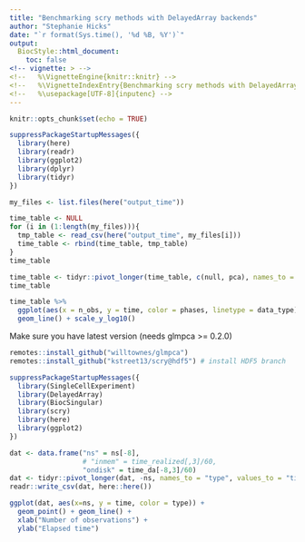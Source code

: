 ```yaml
---
title: "Benchmarking scry methods with DelayedArray backends"
author: "Stephanie Hicks"
date: "`r format(Sys.time(), '%d %B, %Y')`"
output: 
  BiocStyle::html_document:
    toc: false
<!-- vignette: > -->
<!--   %\VignetteEngine{knitr::knitr} -->
<!--   %\VignetteIndexEntry{Benchmarking scry methods with DelayedArray backends} -->
<!--   %\usepackage[UTF-8]{inputenc} -->
---
```


```r
knitr::opts_chunk$set(echo = TRUE)
```

```r
suppressPackageStartupMessages({
  library(here)
  library(readr)
  library(ggplot2)
  library(dplyr)
  library(tidyr)
})
```


```r
my_files <- list.files(here("output_time"))

time_table <- NULL
for (i in (1:length(my_files))){
  tmp_table <- read_csv(here("output_time", my_files[i]))
  time_table <- rbind(time_table, tmp_table)
}
time_table
```

```r
time_table <- tidyr::pivot_longer(time_table, c(null, pca), names_to = "phases", values_to = "time")
time_table
```


```r
time_table %>% 
  ggplot(aes(x = n_obs, y = time, color = phases, linetype = data_type)) + 
  geom_line() + scale_y_log10()
```



Make sure you have latest version (needs glmpca >= 0.2.0)
```r
remotes::install_github("willtownes/glmpca")
remotes::install_github("kstreet13/scry@hdf5") # install HDF5 branch
```


```r
suppressPackageStartupMessages({
  library(SingleCellExperiment)
  library(DelayedArray)
  library(BiocSingular)
  library(scry)
  library(here)
  library(ggplot2)
})
```



```r
dat <- data.frame("ns" = ns[-8], 
                  # "inmem" = time_realized[,3]/60, 
                  "ondisk" = time_da[-8,3]/60)
dat <- tidyr::pivot_longer(dat, -ns, names_to = "type", values_to = "time")
readr::write_csv(dat, here::here())

ggplot(dat, aes(x=ns, y = time, color = type)) + 
  geom_point() + geom_line() + 
  xlab("Number of observations") + 
  ylab("Elapsed time")

```

